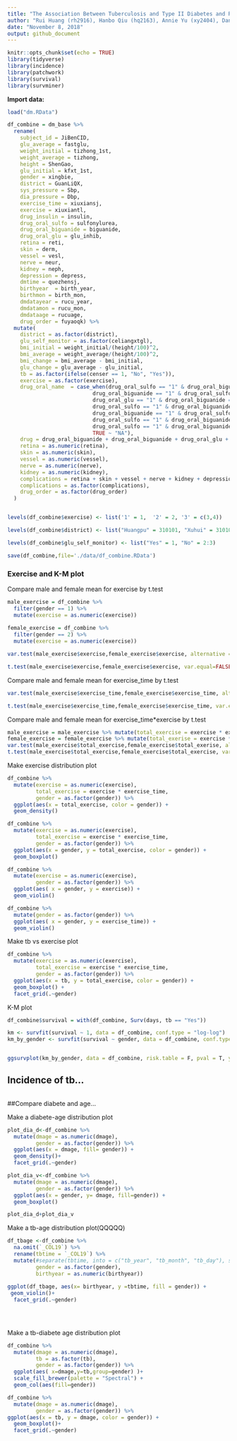 ```yaml
---
title: "The Association Between Tuberculosis and Type II Diabetes and Risk Factors in Shanghai, China"
author: "Rui Huang (rh2916), Hanbo Qiu (hq2163), Annie Yu (xy2404), Dana Zeng (dz2399), Coco Zou (xz2809)"
date: "November 8, 2018"
output: github_document
---
```


```r
knitr::opts_chunk$set(echo = TRUE)
library(tidyverse)
library(incidence)
library(patchwork)
library(survival)
library(survminer)

```

**Import data:**

```r
load("dm.RData")
```

```r
df_combine = dm_base %>% 
  rename(
    subject_id = JiBenCID,
    glu_average = fastglu, 
    weight_initial = tizhong_1st, 
    weight_average = tizhong, 
    height = ShenGao, 
    glu_initial = kfxt_1st,
    gender = xingbie,
    district = GuanLiQX,
    sys_pressure = Sbp,
    dia_pressure = Dbp,
    exercise_time = xiuxiansj,
    exercise = xiuxiantl,
    drug_insulin = insulin,
    drug_oral_sulfo = sulfonylurea,
    drug_oral_biguanide = biguanide,
    drug_oral_glu = glu_inhib,
    retina = reti, 
    skin = derm, 
    vessel = vesl, 
    nerve = neur,
    kidney = neph, 
    depression = depress,
    dmtime = quezhensj,
    birthyear  = birth_year,
    birthmon = birth_mon,
    dmdatayear = rucu_year,
    dmdatamon = rucu_mon,
    dmdataage = rucuage,
    drug_order = fuyaoqk) %>% 
  mutate(
    district = as.factor(district),
    glu_self_monitor = as.factor(celiangxtgl),
    bmi_initial = weight_initial/(height/100)^2, 
    bmi_average = weight_average/(height/100)^2, 
    bmi_change = bmi_average - bmi_initial,
    glu_change = glu_average - glu_initial,
    tb = as.factor(ifelse(censer == 1, "No", "Yes")),
    exercise = as.factor(exercise),
    drug_oral_name  = case_when(drug_oral_sulfo == "1" & drug_oral_biguanide == "0" & drug_oral_glu == "0" ~"sulfonylurea",
                           drug_oral_biguanide == "1" & drug_oral_sulfo == "0" & drug_oral_glu == "0" ~ "biguanide",
                           drug_oral_glu == "1" & drug_oral_biguanide == "0" & drug_oral_sulfo == "0" ~ "glu_inhib",
                           drug_oral_sulfo == "1" & drug_oral_biguanide == "1" & drug_oral_glu == "0" ~"sulfonylurea&biguanide",
                           drug_oral_biguanide == "1" & drug_oral_sulfo == "0" & drug_oral_glu == "1" ~ "biguanide&glu_inhib",
                           drug_oral_sulfo == "1" & drug_oral_biguanide == "0" & drug_oral_glu == "1" ~"sulfonylurea&glu_inhib",
                           drug_oral_sulfo == "1" & drug_oral_biguanide == "1" & drug_oral_glu == "1" ~"sulfonylurea&glu_inhib&biguanide",
                           TRUE ~ "NA"),
    drug = drug_oral_biguanide + drug_oral_biguanide + drug_oral_glu + drug_insulin,
    retina = as.numeric(retina),
    skin = as.numeric(skin),
    vessel = as.numeric(vessel),
    nerve = as.numeric(nerve),
    kidney = as.numeric(kidney),
    complications = retina + skin + vessel + nerve + kidney + depression,
    complications = as.factor(complications),
    drug_order = as.factor(drug_order)
  )


levels(df_combine$exercise) <- list('1' = 1,  '2' = 2, '3' = c(3,4))

levels(df_combine$district) <- list("Huangpu" = 310101, "Xuhui" = 310104, "Changning" = 310105, "Jingan" = 310106, "Putuo" = 310107, "Zhabei" = 310108, "Hongkou" = 310109, "Yangpu" = 310110, "Minhang" = 310112, "Baoshan" = 310113,  "Pudong" = c(310115, 10119), "Jiading" = 310114, "Jinshan" = 310116, "Songjiang" = 310117, "Qingpu" = 310118, "Fengxian" = 310120, "Chongming" = 310230)

levels(df_combine$glu_self_monitor) <- list("Yes" = 1, "No" = 2:3)

save(df_combine,file='./data/df_combine.RData')
```

### Exercise and K-M plot

Compare male and female mean for exercise by t.test

```r
male_exercise = df_combine %>% 
  filter(gender == 1) %>% 
  mutate(exercise = as.numeric(exercise))
    
female_exercise = df_combine %>% 
  filter(gender == 2) %>% 
  mutate(exercise = as.numeric(exercise))

var.test(male_exercise$exercise,female_exercise$exercise, alternative = "two.sided")

t.test(male_exercise$exercise,female_exercise$exercise, var.equal=FALSE, paired=FALSE) 
```

Compare male and female mean for exercise_time by t.test

```r
var.test(male_exercise$exercise_time,female_exercise$exercise_time, alternative = "two.sided")

t.test(male_exercise$exercise_time,female_exercise$exercise_time, var.equal=FALSE, paired=FALSE) 
```

Compare male and female mean for exercise_time*exercise by t.test

```r
male_exercise = male_exercise %>% mutate(total_exercise = exercise * exercise_time)
female_exercise = female_exercise %>% mutate(total_exerise = exercise * exercise_time)
var.test(male_exercise$total_exercise,female_exercise$total_exerise, alternative = "two.sided")
t.test(male_exercise$total_exercise,female_exercise$total_exercise, var.equal=FALSE, paired=FALSE) 
```


Make exercise distribution plot

```r
df_combine %>% 
  mutate(exercise = as.numeric(exercise),
         total_exercise = exercise * exercise_time,
         gender = as.factor(gender)) %>% 
  ggplot(aes(x = total_exercise, color = gender)) +
  geom_density()

df_combine %>% 
  mutate(exercise = as.numeric(exercise),
         total_exercise = exercise * exercise_time,
         gender = as.factor(gender)) %>% 
  ggplot(aes(x = gender, y = total_exercise, color = gender)) +
  geom_boxplot()

df_combine %>% 
  mutate(exercise = as.numeric(exercise),
         gender = as.factor(gender)) %>% 
  ggplot(aes( x = gender, y = exercise)) +
  geom_violin()

df_combine %>% 
  mutate(gender = as.factor(gender)) %>% 
  ggplot(aes( x = gender, y = exercise_time)) +
  geom_violin()
```

Make tb vs exercise plot

```r
df_combine %>% 
  mutate(exercise = as.numeric(exercise),
         total_exercise = exercise * exercise_time,
         gender = as.factor(gender)) %>% 
  ggplot(aes(x = tb, y = total_exercise, color = gender)) +
  geom_boxplot() +
  facet_grid(.~gender)

```

K-M plot

```r
df_combine$survival = with(df_combine, Surv(days, tb == "Yes"))

km <- survfit(survival ~ 1, data = df_combine, conf.type = "log-log")
km_by_gender <- survfit(survival ~ gender, data = df_combine, conf.type = "log-log")


ggsurvplot(km_by_gender, data = df_combine, risk.table = F, pval = T, ylab = "Probability of getting TB", ylim = c(0.9, 1.0), legend.labs = c("Male", "Female"))
```


## Incidence of tb...
```r

```


##Compare diabete and age...

Make a diabete-age distribution plot
```r
plot_dia_d<-df_combine %>% 
  mutate(dmage = as.numeric(dmage),
         gender = as.factor(gender)) %>% 
  ggplot(aes(x = dmage, fill= gender)) +
  geom_density()+
  facet_grid(.~gender)

plot_dia_v<-df_combine %>% 
  mutate(dmage = as.numeric(dmage),
         gender = as.factor(gender)) %>% 
  ggplot(aes(x = gender, y= dmage, fill=gender)) +
  geom_boxplot()

plot_dia_d+plot_dia_v


```

Make a tb-age distribution plot(QQQQQ)
```r
df_tbage <-df_combine %>% 
  na.omit(`_COL19`) %>% 
  rename(tbtime = `_COL19`) %>% 
  mutate(#separate(tbtime, into = c("tb_year", "tb_month", "tb_day"), sep = "-"),
         gender = as.factor(gender),
         birthyear = as.numeric(birthyear)) 
  
ggplot(df_tbage, aes(x= birthyear, y =tbtime, fill = gender)) +
 geom_violin()+
  facet_grid(.~gender)

  
  
```


Make a tb-diabete age distribution plot
```r
df_combine %>% 
  mutate(dmage = as.numeric(dmage),
         tb = as.factor(tb),
         gender = as.factor(gender)) %>% 
  ggplot(aes( x=dmage,y=tb,group=gender) )+ 
  scale_fill_brewer(palette = "Spectral") + 
  geom_col(aes(fill=gender))

df_combine %>% 
  mutate(dmage = as.numeric(dmage),
         gender = as.factor(gender)) %>% 
ggplot(aes(x = tb, y = dmage, color = gender)) +
  geom_boxplot()+
  facet_grid(.~gender)
```

